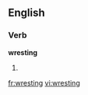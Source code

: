 ==English==

===Verb===
'''wresting'''

# {{present participle of|wrest}}

[[fr:wresting]]
[[vi:wresting]]